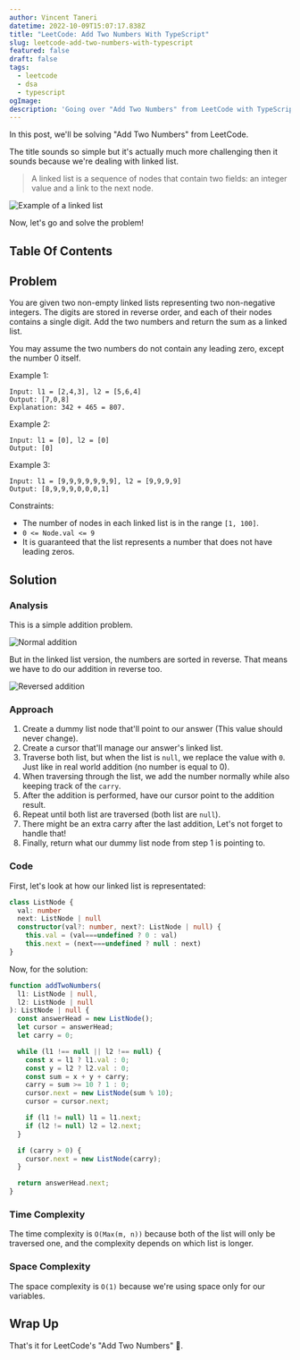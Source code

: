 ```yaml
---
author: Vincent Taneri
datetime: 2022-10-09T15:07:17.838Z
title: "LeetCode: Add Two Numbers With TypeScript"
slug: leetcode-add-two-numbers-with-typescript
featured: false
draft: false
tags:
  - leetcode
  - dsa
  - typescript
ogImage:
description: 'Going over "Add Two Numbers" from LeetCode with TypeScript.'
---
```



In this post, we'll be solving "Add Two Numbers" from LeetCode.

The title sounds so simple but it's actually much more challenging then it sounds because we're dealing with linked list.

> A linked list is a sequence of nodes that contain two fields: an integer value and a link to the next node.

<img src={LinkedListImg} alt="Example of a linked list" />

Now, let's go and solve the problem!

## Table Of Contents

## Problem

You are given two non-empty linked lists representing two non-negative integers. The digits are stored in reverse order, and each of their nodes contains a single digit. Add the two numbers and return the sum as a linked list.

You may assume the two numbers do not contain any leading zero, except the number 0 itself.

Example 1:

```
Input: l1 = [2,4,3], l2 = [5,6,4]
Output: [7,0,8]
Explanation: 342 + 465 = 807.
```

Example 2:

```
Input: l1 = [0], l2 = [0]
Output: [0]
```

Example 3:

```
Input: l1 = [9,9,9,9,9,9,9], l2 = [9,9,9,9]
Output: [8,9,9,9,0,0,0,1]
```

Constraints:

- The number of nodes in each linked list is in the range `[1, 100]`.
- `0 <= Node.val <= 9`
- It is guaranteed that the list represents a number that does not have leading zeros.

## Solution

### Analysis

This is a simple addition problem.

<img src={NormalAdditionImg} alt="Normal addition" />

But in the linked list version, the numbers are sorted in reverse. That means we have to do our addition in reverse too.

<img src={ReversedAdditionImg} alt="Reversed addition" />

### Approach

1. Create a dummy list node that'll point to our answer (This value should never change).
2. Create a cursor that'll manage our answer's linked list.
3. Traverse both list, but when the list is `null`, we replace the value with `0`. Just like in real world addition (no number is equal to 0).
4. When traversing through the list, we add the number normally while also keeping track of the `carry`.
5. After the addition is performed, have our cursor point to the addition result.
6. Repeat until both list are traversed (both list are `null`).
7. There might be an extra carry after the last addition, Let's not forget to handle that!
8. Finally, return what our dummy list node from step 1 is pointing to.

### Code

First, let's look at how our linked list is representated:

```ts
class ListNode {
  val: number
  next: ListNode | null
  constructor(val?: number, next?: ListNode | null) {
    this.val = (val===undefined ? 0 : val)
    this.next = (next===undefined ? null : next)
}
```

Now, for the solution:

```ts
function addTwoNumbers(
  l1: ListNode | null,
  l2: ListNode | null
): ListNode | null {
  const answerHead = new ListNode();
  let cursor = answerHead;
  let carry = 0;

  while (l1 !== null || l2 !== null) {
    const x = l1 ? l1.val : 0;
    const y = l2 ? l2.val : 0;
    const sum = x + y + carry;
    carry = sum >= 10 ? 1 : 0;
    cursor.next = new ListNode(sum % 10);
    cursor = cursor.next;

    if (l1 != null) l1 = l1.next;
    if (l2 != null) l2 = l2.next;
  }

  if (carry > 0) {
    cursor.next = new ListNode(carry);
  }

  return answerHead.next;
}
```

### Time Complexity

The time complexity is `O(Max(m, n))` because both of the list will only be traversed one, and the complexity depends on which list is longer.

### Space Complexity

The space complexity is `O(1)` because we're using space only for our variables.

## Wrap Up

That's it for LeetCode's "Add Two Numbers" :tada:.
